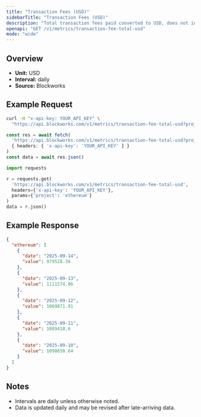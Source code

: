 ```yaml
---
title: "Transaction Fees (USD)"
sidebarTitle: "Transaction Fees (USD)"
description: "Total transaction fees paid converted to USD, does not include out-of-protocol tips or additional sources of revenue"
openapi: "GET /v1/metrics/transaction-fee-total-usd"
mode: "wide"
---
```


## Overview

- **Unit:** USD
- **Interval:** daily
- **Source:** Blockworks

## Example Request

<CodeGroup>

```bash cURL
curl -H "x-api-key: YOUR_API_KEY" \
  "https://api.blockworks.com/v1/metrics/transaction-fee-total-usd?project=ethereum"
```

```typescript TypeScript
const res = await fetch(
  'https://api.blockworks.com/v1/metrics/transaction-fee-total-usd?project=ethereum',
  { headers: { 'x-api-key': 'YOUR_API_KEY' } }
)
const data = await res.json()
```

```python Python
import requests

r = requests.get(
  'https://api.blockworks.com/v1/metrics/transaction-fee-total-usd',
  headers={'x-api-key': 'YOUR_API_KEY'},
  params={'project': 'ethereum'}
)
data = r.json()
```

</CodeGroup>

## Example Response

```json
{
  "ethereum": [
    {
      "date": "2025-09-14",
      "value": 979528.36
    },
    {
      "date": "2025-09-13",
      "value": 1111574.06
    },
    {
      "date": "2025-09-12",
      "value": 1069871.91
    },
    {
      "date": "2025-09-11",
      "value": 1089418.6
    },
    {
      "date": "2025-09-10",
      "value": 1090650.64
    }
  ]
}
```

## Notes
- Intervals are daily unless otherwise noted.
- Data is updated daily and may be revised after late-arriving data.